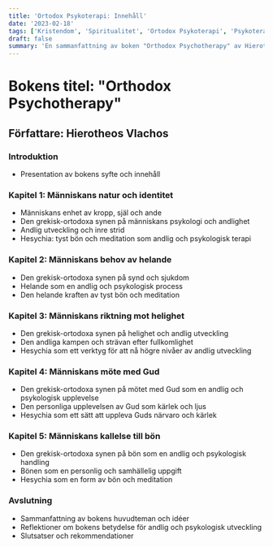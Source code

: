 ```yaml
---
title: 'Ortodox Psykoterapi: Innehåll'
date: '2023-02-18'
tags: ['Kristendom', 'Spiritualitet', 'Ortodox Psykoterapi', 'Psykoterapi']
draft: false
summary: 'En sammanfattning av boken "Orthodox Psychotherapy" av Hierotheos Vlachos, som utforskar den grekisk-ortodoxa synen på människans psykologi och andlighet, samt betydelsen av tyst bön och meditation för andlig och psykologisk terapi.'
---
```


# Bokens titel: "Orthodox Psychotherapy"

## Författare: Hierotheos Vlachos

### Introduktion

- Presentation av bokens syfte och innehåll

### Kapitel 1: Människans natur och identitet

- Människans enhet av kropp, själ och ande
- Den grekisk-ortodoxa synen på människans psykologi och andlighet
- Andlig utveckling och inre strid
- Hesychia: tyst bön och meditation som andlig och psykologisk terapi

### Kapitel 2: Människans behov av helande

- Den grekisk-ortodoxa synen på synd och sjukdom
- Helande som en andlig och psykologisk process
- Den helande kraften av tyst bön och meditation

### Kapitel 3: Människans riktning mot helighet

- Den grekisk-ortodoxa synen på helighet och andlig utveckling
- Den andliga kampen och strävan efter fullkomlighet
- Hesychia som ett verktyg för att nå högre nivåer av andlig utveckling

### Kapitel 4: Människans möte med Gud

- Den grekisk-ortodoxa synen på mötet med Gud som en andlig och psykologisk upplevelse
- Den personliga upplevelsen av Gud som kärlek och ljus
- Hesychia som ett sätt att uppleva Guds närvaro och kärlek

### Kapitel 5: Människans kallelse till bön

- Den grekisk-ortodoxa synen på bön som en andlig och psykologisk handling
- Bönen som en personlig och samhällelig uppgift
- Hesychia som en form av bön och meditation

### Avslutning

- Sammanfattning av bokens huvudteman och idéer
- Reflektioner om bokens betydelse för andlig och psykologisk utveckling
- Slutsatser och rekommendationer
